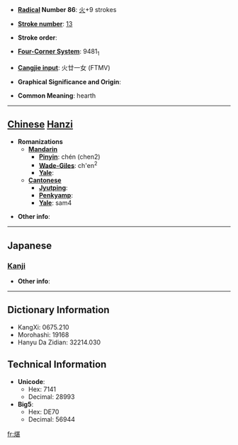 * '''[[Wiktionary:Chinese radical index| Radical]] Number 86''': [[Wiktionary:Chinese radical index 火|火]]+9 strokes

* '''[[Wiktionary:Chinese total strokes index|Stroke number]]''': [[Wiktionary:Chinese total strokes index 13|13]]

* '''Stroke order''': 

* '''[[Wiktionary:Chinese four corner index|Four-Corner System]]''': 9481<sub>1</sub>

* '''[[Wiktionary:Chinese Cangjie index|Cangjie input]]''': 火廿一女 (FTMV)

* '''Graphical Significance and Origin''': 

* '''Common Meaning''': hearth

----

== [[Chinese]] [[Hanzi]] ==

* '''Romanizations'''
** '''[[Mandarin]]'''
*** '''[[Pinyin]]''': chén (chen2)
*** '''[[Wade-Giles]]''': ch'en<sup>2</sup>
*** '''[[Yale]]''': 
** '''[[Cantonese]]'''
*** '''[[Jyutping]]''':
*** '''[[Penkyamp]]''': 
*** '''[[Yale]]''': sam4

* '''Other info''': 

----

==Japanese==
===[[Kanji]]===
{{kanji|on readings=[[しん]] (shin), [[じん]] (jin)
|kun readings=[[かまど]] (kamado)
}}

* '''Other info''':  

----

== Dictionary Information ==

* KangXi: 0675.210
* Morohashi: 19168
* Hanyu Da Zidian: 32214.030

== Technical Information ==

* '''Unicode''':
** Hex: 7141
** Decimal: 28993
* '''Big5''':
** Hex: DE70
** Decimal: 56944

[[fr:煁]]